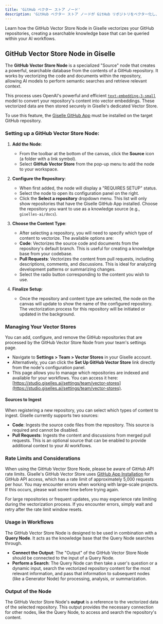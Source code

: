 ```yaml
---
title: 'GitHub ベクター ストア ノード'
description: 'GitHub ベクター ストア ノードが GitHub リポジトリをベクター化し、Giselle の AI ワークフロー用の検索可能なナレッジベースを作成する方法を学びます。'
---
```


Learn how the GitHub Vector Store Node in Giselle vectorizes your GitHub repositories, creating a searchable knowledge base that can be queried within your AI workflows.

## GitHub Vector Store Node in Giselle

The **GitHub Vector Store Node** is a specialized "Source" node that creates a powerful, searchable database from the contents of a GitHub repository. It works by vectorizing the code and documents within the repository, allowing AI models to perform semantic searches and retrieve relevant context.

This process uses OpenAI's powerful and efficient [`text-embedding-3-small`](https://platform.openai.com/docs/models/text-embedding-3-small) model to convert your repository's content into vector embeddings. These vectorized data are then stored securely in Giselle's dedicated Vector Store.

To use this feature, the [Giselle GitHub App](https://github.com/apps/giselles-ai) must be installed on the target GitHub repository.

### Setting up a GitHub Vector Store Node:

1.  **Add the Node**:
    *   From the toolbar at the bottom of the canvas, click the **Source** icon (a folder with a link symbol).
    *   Select **GitHub Vector Store** from the pop-up menu to add the node to your workspace.

2.  **Configure the Repository**:
    *   When first added, the node will display a "REQUIRES SETUP" status.
    *   Select the node to open its configuration panel on the right.
    *   Click the **Select a repository** dropdown menu. This list will only show repositories that have the Giselle GitHub App installed. Choose the repository you want to use as a knowledge source (e.g., `giselles-ai/docs`).

3.  **Choose the Content Type**:
    *   After selecting a repository, you will need to specify which type of content to vectorize. The available options are:
      *   **Code**: Vectorizes the source code and documents from the repository's default branch. This is useful for creating a knowledge base from your codebase.
      *   **Pull Requests**: Vectorizes the content from pull requests, including descriptions, comments, and discussions. This is ideal for analyzing development patterns or summarizing changes.
    *   Select the radio button corresponding to the content you wish to use.

4.  **Finalize Setup**:
    *   Once the repository and content type are selected, the node on the canvas will update to show the name of the configured repository. The vectorization process for this repository will be initiated or updated in the background.

### Managing Your Vector Stores

You can add, configure, and remove the GitHub repositories that are processed by the GitHub Vector Store Node from your team's settings page.

*   Navigate to **Settings > Team > Vector Stores** in your Giselle account.
*   Alternatively, you can click the **Set Up GitHub Vector Store** link directly from the node's configuration panel.
*   This page allows you to manage which repositories are indexed and available for your workflows. You can access it here: [https://studio.giselles.ai/settings/team/vector-stores](https://studio.giselles.ai/settings/team/vector-stores).

#### Sources to Ingest
When registering a new repository, you can select which types of content to ingest. Giselle currently supports two sources:

*   **Code**: Ingests the source code files from the repository. This source is required and cannot be disabled.
*   **Pull Requests**: Ingests the content and discussions from merged pull requests. This is an optional source that can be enabled to provide additional context to your AI workflows.

### Rate Limits and Considerations
When using the GitHub Vector Store Node, please be aware of GitHub API rate limits. Giselle's GitHub Vector Store uses [GitHub App Installation](https://docs.github.com/ja/rest/using-the-rest-api/rate-limits-for-the-rest-api?apiVersion=2022-11-28#primary-rate-limit-for-github-app-installations) for GitHub API access, which has a rate limit of approximately 5,000 requests per hour. You may encounter errors when working with large-scale projects. If this occurs, please wait some time before trying again.

For large repositories or frequent updates, you may experience rate limiting during the vectorization process. If you encounter errors, simply wait and retry after the rate limit window resets.

### Usage in Workflows

The GitHub Vector Store Node is designed to be used in combination with a **Query Node**. It acts as the knowledge base that the Query Node searches through.

*   **Connect the Output**: The "Output" of the GitHub Vector Store Node should be connected to the input of a Query Node.
*   **Perform a Search**: The Query Node can then take a user's question or a dynamic input, search the vectorized repository content for the most relevant information, and pass that information to subsequent nodes (like a Generator Node) for processing, analysis, or summarization.

### Output of the Node

The GitHub Vector Store Node's **output** is a reference to the vectorized data of the selected repository. This output provides the necessary connection for other nodes, like the Query Node, to access and search the repository's content.
